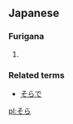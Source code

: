 ==Japanese==                             
===Furigana===
{{furigana|sora}}
# {{japdef|空|[[sky]], [[air]], [[heaven]]}}

===Related terms===
*[[そらで]]

[[pl:そら]]